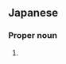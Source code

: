 ==Japanese==
{{ja-kanjitab|にし|もり|yomi=k}}

===Proper noun===
{{ja-pos|proper|にしもり}}

# {{surname|lang=ja|sort=にしもり}}